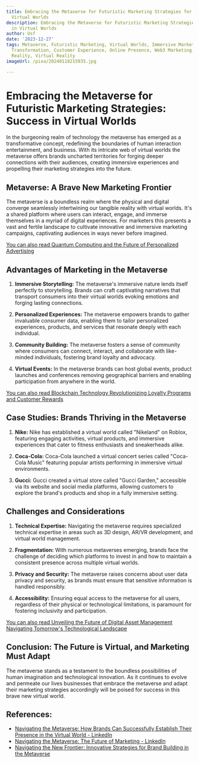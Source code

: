 ```yaml
---
title: Embracing the Metaverse for Futuristic Marketing Strategies for Success in
  Virtual Worlds
description: Embracing the Metaverse for Futuristic Marketing Strategies for Success
  in Virtual Worlds
author: Usf
date: '2023-12-27'
tags: Metaverse, Futuristic Marketing, Virtual Worlds, Immersive Marketing, Digital
  Transformation, Customer Experience, Online Presence, Web3 Marketing, Augmented
  Reality, Virtual Reality
imageUrl: /pixa/20240118215935.jpg

---
```

#  Embracing the  Metaverse for Futuristic Marketing Strategies: Success in  Virtual  Worlds

In the  burgeoning realm of technology the metaverse has emerged as a transformative concept, redefining the  boundaries of human interaction entertainment, and business. With its  intricate web of virtual  worlds the metaverse offers brands uncharted territories for forging  deeper connections with  their audiences, creating immersive experiences and propelling their marketing strategies into the future.

##  Metaverse: A  Brave New Marketing Frontier

The metaverse is a boundless realm where the physical and digital converge seamlessly intertwining our tangible reality with virtual worlds. It's a shared platform  where users can interact, engage, and immerse themselves in  a myriad of digital experiences. For marketers this presents a vast and fertile  landscape to cultivate innovative  and immersive marketing campaigns, captivating audiences in ways never before imagined.

[You can also read Quantum Computing and the Future of Personalized Advertising](Quantum%20Computing%20and%20the%20Future%20of%20Personalized%20Advertising)


## Advantages of Marketing  in the Metaverse

1.  **Immersive Storytelling:** The metaverse's immersive nature lends itself perfectly to storytelling. Brands can craft captivating narratives that transport consumers into their virtual worlds  evoking emotions and forging lasting  connections.

2. **Personalized Experiences:** The metaverse empowers brands to  gather invaluable consumer data, enabling them to tailor personalized  experiences, products,  and services that  resonate deeply with each individual.

3. **Community Building:** The metaverse fosters  a sense of community where consumers can connect, interact, and collaborate with like-minded individuals, fostering brand loyalty and advocacy.

4. **Virtual Events:** In the metaverse  brands can host global events, product launches and conferences removing geographical barriers and enabling participation from anywhere in the world.

[You can also read Blockchain Technology Revolutionizing Loyalty Programs and Customer Rewards](Blockchain%20Technology%20Revolutionizing%20Loyalty%20Programs%20and%20Customer%20Rewards)


## Case Studies: Brands Thriving in the Metaverse

1. **Nike:** Nike has established a virtual world called  "Nikeland"  on Roblox,  featuring engaging activities, virtual  products, and immersive experiences that cater  to fitness enthusiasts and sneakerheads alike.

2. **Coca-Cola:** Coca-Cola launched a virtual concert series called "Coca-Cola Music"  featuring popular artists  performing in immersive virtual environments.

3. **Gucci:** Gucci created a virtual store called "Gucci Garden," accessible via its website and social media platforms, allowing customers to explore  the brand's products and shop in a fully  immersive setting.

## Challenges and Considerations

1. **Technical Expertise:** Navigating the metaverse requires specialized technical expertise in areas such as 3D design, AR/VR development,  and virtual  world management.

2. **Fragmentation:** With numerous metaverses emerging, brands face the challenge of deciding which platforms to invest in and how to maintain a consistent presence across multiple virtual worlds.

3. **Privacy and Security:** The metaverse raises concerns about user data  privacy and security, as brands must ensure that sensitive  information is handled  responsibly.

4.  **Accessibility:** Ensuring equal access to the metaverse for all users,  regardless of their physical  or technological limitations, is paramount for fostering inclusivity and participation.

[You can also read Unveiling the Future  of Digital  Asset Management Navigating  Tomorrow's  Technological Landscape](Unveiling%20the%20Future%20of%20Digital%20Asset%20Management%20Navigating%20Tomorrow%27s%20Technological%20Landscape)


## Conclusion: The Future is Virtual, and Marketing Must Adapt

The metaverse stands as a testament to  the boundless possibilities of  human imagination and technological innovation. As it continues to evolve and permeate our lives businesses that embrace the metaverse  and adapt their marketing strategies accordingly will be poised  for success in this brave new virtual world.

## References:
- [Navigating the Metaverse: How Brands Can Successfully Establish Their Presence in the Virtual World - LinkedIn](https://www.linkedin.com/pulse/navigating-metaverse-how-brands-can-successfully-world-hatibaruah)
- [Navigating the Metaverse: The Future of Marketing - LinkedIn](https://www.linkedin.com/pulse/navigating-metaverse-future-marketing-boldawards-0yadc)
- [Navigating the New Frontier: Innovative Strategies for Brand Building in the Metaverse](https://medium.com/@vydko.metaverse/navigating-the-new-frontier-innovative-strategies-for-brand-building-in-the-metaverse-32583dac06e1)
